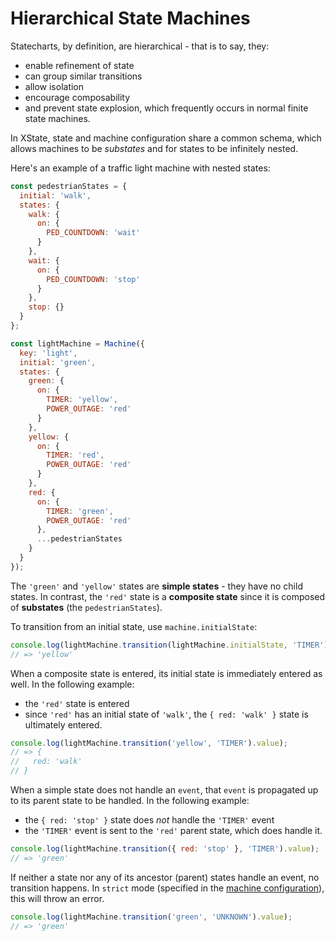 
# Hierarchical State Machines

Statecharts, by definition, are hierarchical - that is to say, they:
- enable refinement of state
- can group similar transitions
- allow isolation
- encourage composability
- and prevent state explosion, which frequently occurs in normal finite state machines.

In XState, state and machine configuration share a common schema, which allows machines to be _substates_ and for states to be infinitely nested.

Here's an example of a traffic light machine with nested states:

```js
const pedestrianStates = {
  initial: 'walk',
  states: {
    walk: {
      on: {
        PED_COUNTDOWN: 'wait'
      }
    },
    wait: {
      on: {
        PED_COUNTDOWN: 'stop'
      }
    },
    stop: {}
  }
};

const lightMachine = Machine({
  key: 'light',
  initial: 'green',
  states: {
    green: {
      on: {
        TIMER: 'yellow',
        POWER_OUTAGE: 'red'
      }
    },
    yellow: {
      on: {
        TIMER: 'red',
        POWER_OUTAGE: 'red'
      }
    },
    red: {
      on: {
        TIMER: 'green',
        POWER_OUTAGE: 'red'
      },
      ...pedestrianStates
    }
  }
});
```

The `'green'` and `'yellow'` states are **simple states** - they have no child states. In contrast, the `'red'` state is a **composite state** since it is composed of **substates** (the `pedestrianStates`).

To transition from an initial state, use `machine.initialState`:

```js
console.log(lightMachine.transition(lightMachine.initialState, 'TIMER').value);
// => 'yellow'
```

When a composite state is entered, its initial state is immediately entered as well. In the following example:
- the `'red'` state is entered
- since `'red'` has an initial state of `'walk'`, the `{ red: 'walk' }` state is ultimately entered.

```js
console.log(lightMachine.transition('yellow', 'TIMER').value);
// => {
//   red: 'walk'
// }
```

When a simple state does not handle an `event`, that `event` is propagated up to its parent state to be handled. In the following example:
- the `{ red: 'stop' }` state does _not_ handle the `'TIMER'` event
- the `'TIMER'` event is sent to the `'red'` parent state, which does handle it.

```js
console.log(lightMachine.transition({ red: 'stop' }, 'TIMER').value);
// => 'green'
```

If neither a state nor any of its ancestor (parent) states handle an event, no transition happens. In `strict` mode (specified in the [machine configuration](api/config.md)), this will throw an error.

```js
console.log(lightMachine.transition('green', 'UNKNOWN').value);
// => 'green'
```
